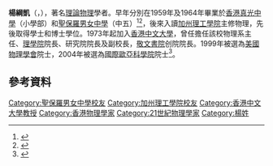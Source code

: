 '''楊綱凱'''（{{lang-en|Kenneth Young}}，{{bd|1947年|||}}），著名[[理論物理|理論物理]]學者。早年分別在1959年及1964年畢業於[[香港真光中學|香港真光中學]]（小學部）和[[聖保羅男女中學|聖保羅男女中學]]（中五）<ref>{{cite news |title=欲工作有成績 必須具備五心 |url=https://mmis.hkpl.gov.hk/coverpage/-/coverpage/view?_coverpage_WAR_mmisportalportlet_hsf=%E7%95%A2%E6%A5%AD%E5%85%B8%E7%A6%AE&p_r_p_-1078056564_c=QF757YsWv5%2FH7zGe%2FKF%2BFEUeba3N4MkT&_coverpage_WAR_mmisportalportlet_o=72&_coverpage_WAR_mmisportalportlet_actual_q=%28%20verbatim_dc.collection%3A%28%22Old%5C%20HK%5C%20Newspapers%22%29%20%29%20AND+%28%20%28%20allTermsMandatory%3A%28true%29%20OR+all_dc.title%3A%28%E7%95%A2%E6%A5%AD%E5%85%B8%E7%A6%AE%29%20OR+all_dc.creator%3A%28%E7%95%A2%E6%A5%AD%E5%85%B8%E7%A6%AE%29%20OR+all_dc.contributor%3A%28%E7%95%A2%E6%A5%AD%E5%85%B8%E7%A6%AE%29%20OR+all_dc.subject%3A%28%E7%95%A2%E6%A5%AD%E5%85%B8%E7%A6%AE%29%20OR+fulltext%3A%28%E7%95%A2%E6%A5%AD%E5%85%B8%E7%A6%AE%29%20OR+all_dc.description%3A%28%E7%95%A2%E6%A5%AD%E5%85%B8%E7%A6%AE%29%20%29%20%29&_coverpage_WAR_mmisportalportlet_sort_field=dc.publicationdate_bsort&_coverpage_WAR_mmisportalportlet_sort_order=desc&_coverpage_WAR_mmisportalportlet_filter=dc.publicationdate_dt%3A%5B1950-01-01T00%3A00%3A00Z+TO+1959-12-31T15%3A59%3A59Z%5D |page=13 |language= |publisher=華僑日報 | date=1959-07-11 |accessdate=2022-04-15 |quote= }}</ref><ref>{{cite news |title=聖保羅男女校 舉行畢業典禮 |url=https://mmis.hkpl.gov.hk/coverpage/-/coverpage/view?_coverpage_WAR_mmisportalportlet_hsf=%E7%95%A2%E6%A5%AD%E7%A6%AE&_coverpage_WAR_mmisportalportlet_actual_q=%28%20verbatim_dc.collection%3A%28%22Old%5C%20HK%5C%20Newspapers%22%29%20%29%20AND+%28%20%28%20allTermsMandatory%3A%28true%29%20OR+all_dc.title%3A%28%E7%95%A2%E6%A5%AD%E7%A6%AE%29%20OR+all_dc.creator%3A%28%E7%95%A2%E6%A5%AD%E7%A6%AE%29%20OR+all_dc.contributor%3A%28%E7%95%A2%E6%A5%AD%E7%A6%AE%29%20OR+all_dc.subject%3A%28%E7%95%A2%E6%A5%AD%E7%A6%AE%29%20OR+fulltext%3A%28%E7%95%A2%E6%A5%AD%E7%A6%AE%29%20OR+all_dc.description%3A%28%E7%95%A2%E6%A5%AD%E7%A6%AE%29%20%29%20%29&_coverpage_WAR_mmisportalportlet_sort_field=dc.publicationdate_bsort&p_r_p_-1078056564_c=QF757YsWv5%2BakvA8rFW5EiRdtvv5lplC&_coverpage_WAR_mmisportalportlet_o=1089&_coverpage_WAR_mmisportalportlet_sort_order=desc&_coverpage_WAR_mmisportalportlet_filter=dc.publicationdate_dt%3A%5B1960-01-01T00%3A00%3A00Z+TO+1969-12-31T15%3A59%3A59Z%5D |page=6 |language= |publisher=香港工商日報 | date=1964-12-04 |accessdate=2022-04-22 |quote= }}</ref>，後來入讀[[加州理工學院|加州理工學院]]主修物理，先後取得學士和博士學位。1973年起加入[[香港中文大學|香港中文大學]]，曾任擔任該校物理系主任、[[香港中文大學理學院|理學院]]院長、研究院院長及副校長，[[敬文書院|敬文書院]]创院院長。1999年被選為[[美國物理學會|美國物理學會]]院士，2004年被選為[[國際歐亞科學院|國際歐亞科學院]]院士<ref>{{Cite web |url=http://www.shawprize.org/big5/shaw.php?tmp=1&twoid=3&threeid=96&fourid=251 |title=楊綱凱 - 邵逸夫獎 |access-date=2015-03-27 |archive-url=https://web.archive.org/web/20150402091326/http://www.shawprize.org/big5/shaw.php?tmp=1&twoid=3&threeid=96&fourid=251 |archive-date=2015-04-02 |dead-url=yes }}</ref>。

==參考資料==
{{reflist}}

{{DEFAULTSORT:Young}}

[[Category:聖保羅男女中學校友|Category:聖保羅男女中學校友]]
[[Category:加州理工學院校友|Category:加州理工學院校友]]
[[Category:香港中文大學教授|Category:香港中文大學教授]]
[[Category:香港物理學家|Category:香港物理學家]]
[[Category:21世紀物理學家|Category:21世紀物理學家]]
[[Category:楊姓|Category:楊姓]]
